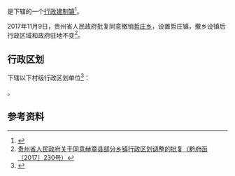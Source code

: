 {{中国乡级行政区|52/05/27/217/000}}

'''{{PAGENAMEBASE}}'''是{{PRC admin/fullname|52/05/27/217/000|3}}下辖的一个[[行政建制镇|行政建制镇]]<ref>{{PRC admin/ref sgc|{{PRC admin/parent|52/05/27/217/000}}}}</ref>。

2017年11月9日，贵州省人民政府批复同意撤销[[哲庄乡|哲庄乡]]，设置哲庄镇，撤乡设镇后行政区域和政府驻地不变<ref>[http://www.gzgov.gov.cn/xxgk/jbxxgk/fgwj/szfwj_8191/qfh_8194/201711/t20171117_1081774.html 贵州省人民政府关于同意赫章县部分乡镇行政区划调整的批复（黔府函〔2017〕230号）]{{Dead link|date=2019年5月 |bot=InternetArchiveBot |fix-attempted=yes }}</ref>。

== 行政区划 ==
{{PAGENAMEBASE}}下辖以下村级行政区划单位<ref>{{PRC admin/ref sgc|52/05/27/217/000}}</ref>：

{{PRC admin/children|52/05/27/217/000}}。

== 参考资料 ==
{{reflist}}

{{贵州行政区划小作品}}
{{PRC admin/navcat|52/05/27/217/000}}